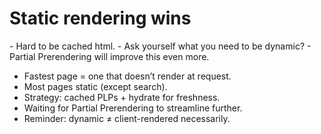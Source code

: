 
<Columns columns={2}>

<Column>
<CentralContent>

# Static rendering wins

<div className="flex items-start gap-2 text-left">
- Hard to be cached html.
- Ask yourself what you need to be dynamic?
- Partial Prerendering will improve this even more.
</div>


</CentralContent>
</Column>
<Column className="flex flex-col justify-center">
<CentralContent>
    <Spinner className="w-40 h-40" />
</CentralContent>
</Column>
</Columns>


<Notes>

- Fastest page = one that doesn’t render at request.
- Most pages static (except search).
- Strategy: cached PLPs + hydrate for freshness.
- Waiting for Partial Prerendering to streamline further.
- Reminder: dynamic ≠ client-rendered necessarily.

</Notes>